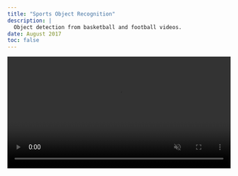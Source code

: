 ```yaml
---
title: "Sports Object Recognition"
description: |
  Object detection from basketball and football videos.
date: August 2017
toc: false
---
```


<video width="100%" autoplay loop muted playsinline controls >
  <source src="videos/object-recognition.mp4" type="video/mp4">
</video>


<br>